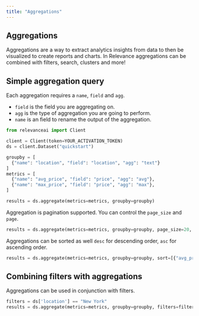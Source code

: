 ```yaml
---
title: "Aggregations"
---
```


## Aggregations

Aggregations are a way to extract analytics insights from data to then be visualized to create reports and charts. In Relevance aggregations can be combined with filters, search, clusters and more!

## Simple aggregation query

Each aggregation requires a `name`, `field` and `agg`. 

* `field` is the field you are aggregating on.
* `agg` is the type of aggregation you are going to perform.
* `name` is an field to rename the output of the aggregation.

```python Python
from relevanceai import Client

client = Client(token=YOUR_ACTIVATION_TOKEN)
ds = client.Dataset("quickstart")

groupby = [
  {"name": "location", "field": "location", "agg": "text"}
]
metrics = [
  {"name": "avg_price", "field": "price", "agg": "avg"},
  {"name": "max_price", "field": "price", "agg": "max"},        
]

results = ds.aggregate(metrics=metrics, groupby=groupby)
```

Aggregation is pagination supported. You can control the `page_size` and `page`.

```python Python
results = ds.aggregate(metrics=metrics, groupby=groupby, page_size=20, page=2)
```

Aggregations can be sorted as well `desc` for descending order, `asc` for ascending order.

```python Python
results = ds.aggregate(metrics=metrics, groupby=groupby, sort=[{"avg_price" : "desc"}])
```

## Combining filters with aggregations

Aggregations can be used in conjunction with filters.

```python Python
filters = ds['location'] == "New York" 
results = ds.aggregate(metrics=metrics, groupby=groupby, filters=filters)
```